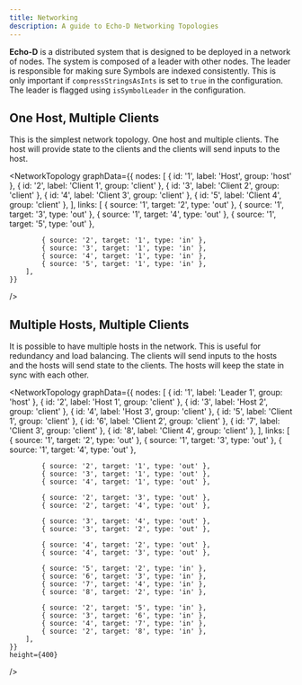 ```yaml
---
title: Networking
description: A guide to Echo-D Networking Topologies
---
```


**Echo-D** is a distributed system that is designed to be deployed in a network of nodes.
The system is composed of a leader with other nodes.
The leader is responsible for making sure Symbols are indexed consistently.
This is only important if `compressStringsAsInts` is set to `true` in the configuration.
The leader is flagged using `isSymbolLeader` in the configuration.

## One Host, Multiple Clients

This is the simplest network topology. One host and multiple clients.
The host will provide state to the clients and the clients will send inputs to the host.

<NetworkTopology
    graphData={{
        nodes: [
            { id: '1', label: 'Host', group: 'host' },
            { id: '2', label: 'Client 1', group: 'client' },
            { id: '3', label: 'Client 2', group: 'client' },
            { id: '4', label: 'Client 3', group: 'client' },
            { id: '5', label: 'Client 4', group: 'client' },
        ],
        links: [
            { source: '1', target: '2', type: 'out' },
            { source: '1', target: '3', type: 'out' },
            { source: '1', target: '4', type: 'out' },
            { source: '1', target: '5', type: 'out' },

            { source: '2', target: '1', type: 'in' },
            { source: '3', target: '1', type: 'in' },
            { source: '4', target: '1', type: 'in' },
            { source: '5', target: '1', type: 'in' },
        ],
    }}
/>

## Multiple Hosts, Multiple Clients

It is possible to have multiple hosts in the network.
This is useful for redundancy and load balancing.
The clients will send inputs to the hosts and the hosts will send state to the clients.
The hosts will keep the state in sync with each other.

<NetworkTopology
    graphData={{
        nodes: [
            { id: '1', label: 'Leader 1', group: 'host' },
            { id: '2', label: 'Host 1', group: 'client' },
            { id: '3', label: 'Host 2', group: 'client' },
            { id: '4', label: 'Host 3', group: 'client' },
            { id: '5', label: 'Client 1', group: 'client' },
            { id: '6', label: 'Client 2', group: 'client' },
            { id: '7', label: 'Client 3', group: 'client' },
            { id: '8', label: 'Client 4', group: 'client' },
        ],
        links: [
            { source: '1', target: '2', type: 'out' },
            { source: '1', target: '3', type: 'out' },
            { source: '1', target: '4', type: 'out' },

            { source: '2', target: '1', type: 'out' },
            { source: '3', target: '1', type: 'out' },
            { source: '4', target: '1', type: 'out' },

            { source: '2', target: '3', type: 'out' },
            { source: '2', target: '4', type: 'out' },
            
            { source: '3', target: '4', type: 'out' },            
            { source: '3', target: '2', type: 'out' },

            { source: '4', target: '2', type: 'out' },
            { source: '4', target: '3', type: 'out' },

            { source: '5', target: '2', type: 'in' },
            { source: '6', target: '3', type: 'in' },
            { source: '7', target: '4', type: 'in' },
            { source: '8', target: '2', type: 'in' },

            { source: '2', target: '5', type: 'in' },
            { source: '3', target: '6', type: 'in' },
            { source: '4', target: '7', type: 'in' },
            { source: '2', target: '8', type: 'in' },
        ],
    }}
    height={400}
/>